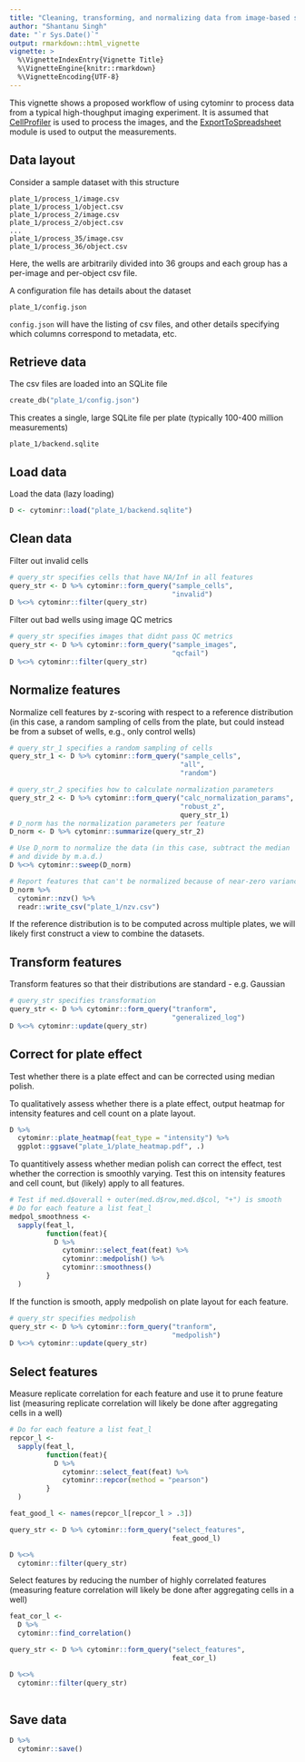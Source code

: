 ```yaml
---
title: "Cleaning, transforming, and normalizing data from image-based screens"
author: "Shantanu Singh"
date: "`r Sys.Date()`"
output: rmarkdown::html_vignette
vignette: >
  %\VignetteIndexEntry{Vignette Title}
  %\VignetteEngine{knitr::rmarkdown}
  %\VignetteEncoding{UTF-8}
---
```


This vignette shows a proposed workflow of using cytominr to process 
data from a typical high-thoughput imaging experiment. It is assumed that 
[CellProfiler](http://cellprofiler.org) is used to process the images, and 
the [ExportToSpreadsheet](http://cellprofiler.org/CPmanual/ExportToSpreadsheet.html) 
module is used to output the measurements. 

## Data layout

Consider a sample dataset with this structure

```text
plate_1/process_1/image.csv
plate_1/process_1/object.csv
plate_1/process_2/image.csv
plate_1/process_2/object.csv
...
plate_1/process_35/image.csv
plate_1/process_36/object.csv
```

Here, the wells are arbitrarily divided into 36 groups and each group has a 
per-image and per-object csv file.

A configuration file has details about the dataset

```text
plate_1/config.json
```

```config.json``` will have the listing of csv files, and other details
specifying which columns correspond to metadata, etc.


## Retrieve data 

The csv files are loaded into an SQLite file

```python
create_db("plate_1/config.json")
```

This creates a single, large SQLite file per plate (typically 100-400 million measurements)

```text
plate_1/backend.sqlite
```

## Load data

Load the data (lazy loading) 

```r
D <- cytominr::load("plate_1/backend.sqlite")
```

## Clean data

Filter out invalid cells 

```r
# query_str specifies cells that have NA/Inf in all features
query_str <- D %>% cytominr::form_query("sample_cells",
                                        "invalid")
D %<>% cytominr::filter(query_str)
```

Filter out bad wells using image QC metrics

```r
# query_str specifies images that didnt pass QC metrics
query_str <- D %>% cytominr::form_query("sample_images",
                                        "qcfail")
D %<>% cytominr::filter(query_str)
```

## Normalize features 

Normalize cell features by z-scoring with respect to a reference
distribution (in this case, a random sampling of cells from the plate,
but could instead be from a subset of wells, e.g., only control wells)

```r
# query_str_1 specifies a random sampling of cells 
query_str_1 <- D %>% cytominr::form_query("sample_cells", 
                                          "all",
                                          "random")

# query_str_2 specifies how to calculate normalization parameters
query_str_2 <- D %>% cytominr::form_query("calc_normalization_params", 
                                          "robust_z",
                                          query_str_1)
# D_norm has the normalization parameters per feature
D_norm <- D %>% cytominr::summarize(query_str_2)

# Use D_norm to normalize the data (in this case, subtract the median
# and divide by m.a.d.)
D %<>% cytominr::sweep(D_norm)

# Report features that can't be normalized because of near-zero variance
D_norm %>% 
  cytominr::nzv() %>%
  readr::write_csv("plate_1/nzv.csv")
```

If the reference distribution is to be computed across multiple
plates, we will likely first construct a view to combine the datasets.

## Transform features

Transform features so that their distributions are standard - e.g. Gaussian

```r
# query_str specifies transformation
query_str <- D %>% cytominr::form_query("tranform", 
                                        "generalized_log")
D %<>% cytominr::update(query_str)
```

## Correct for plate effect 

Test whether there is a plate effect and can be corrected using median polish.

To qualitatively assess whether there is a plate effect, output heatmap for intensity
features and cell count on a plate layout. 

```r

D %>%
  cytominr::plate_heatmap(feat_type = "intensity") %>%
  ggplot::ggsave("plate_1/plate_heatmap.pdf", .)

```

To quantitively assess whether median polish can correct the effect, test whether the 
correction is smoothly varying. Test this on intensity features and cell count, but 
(likely) apply to all features.

```r

# Test if med.d$overall + outer(med.d$row,med.d$col, "+") is smooth
# Do for each feature a list feat_l
medpol_smoothness <- 
  sapply(feat_l, 
         function(feat){
           D %>%
             cytominr::select_feat(feat) %>%
             cytominr::medpolish() %>%
             cytominr::smoothness() 
         }
  )
```

If the function is smooth, apply medpolish on plate layout for each feature.

```r

# query_str specifies medpolish
query_str <- D %>% cytominr::form_query("tranform", 
                                        "medpolish")
D %<>% cytominr::update(query_str)

```

## Select features

Measure replicate correlation for each feature and use it to prune feature list
(measuring replicate correlation will likely be done after aggregating cells in a well)

```r
# Do for each feature a list feat_l
repcor_l <- 
  sapply(feat_l, 
         function(feat){
           D %>%
             cytominr::select_feat(feat) %>%
             cytominr::repcor(method = "pearson")
         }
  )

feat_good_l <- names(repcor_l[repcor_l > .3])

query_str <- D %>% cytominr::form_query("select_features", 
                                        feat_good_l)

D %<>% 
  cytominr::filter(query_str)

```


Select features by reducing the number of highly correlated features
(measuring feature correlation will likely be done after aggregating cells in a well)

```r

feat_cor_l <- 
  D %>% 
  cytominr::find_correlation() 

query_str <- D %>% cytominr::form_query("select_features", 
                                        feat_cor_l)

D %<>% 
  cytominr::filter(query_str)
  
```


## Save data

```r
D %>%
  cytominr::save()
```
